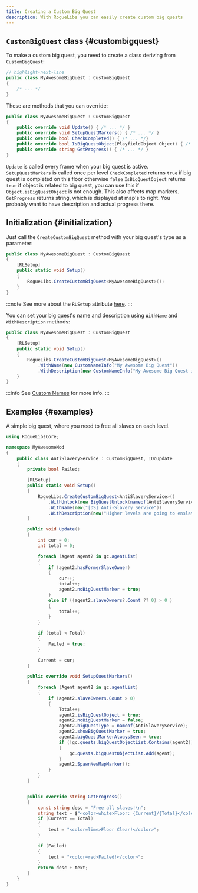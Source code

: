 ```yaml
---
title: Creating a Custom Big Quest
description: With RogueLibs you can easily create custom big quests
---
```


## `CustomBigQuest` class {#custombigquest}

To make a custom big quest, you need to create a class deriving from `CustomBigQuest`:

```csharp title="/MyAwesomeProject/MyBigQuest.cs"
// highlight-next-line
public class MyAwesomeBigQuest : CustomBigQuest
{
    /* ... */
}
```

These are methods that you can override:

```csharp title="/MyAwesomeProject/MyBigQuest.cs"
public class MyAwesomeBigQuest : CustomBigQuest
{
    public override void Update() { /* ... */ }
    public override void SetupQuestMarkers() { /* ... */ }
    public override bool CheckCompleted() { /* ... */}
    public override bool IsBigQuestObject(PlayfieldObject Object) { /* ... */}
    public override string GetProgress() { /* ... */ }
}
```

`Update` is called every frame when your big quest is active.
`SetupQuestMarkers` is called once per level
`CheckCompleted` returns `true` if big quest is completed on this floor otherwise `false`
`IsBigQuestObject` returns `true` if object is related to big quest, you can use this if `Object.isBigQuestObject` is not enough. This also affects map markers.
`GetProgress` returns string, which is displayed at map's to right. You probably want to have description and actual progress there.

## Initialization {#initialization}

Just call the `CreateCustomBigQuest` method with your big quest's type as a parameter:

```csharp title="/MyAwesomeProject/MyAwesomeBigQuest.cs"
public class MyAwesomeBigQuest : CustomBigQuest
{
    [RLSetup]
    public static void Setup()
    {
        RogueLibs.CreateCustomBigQuest<MyAwesomeBigQuest>();
    }
}
```

:::note
See more about the `RLSetup` attribute [here](../misc/utilities#rlsetup).
:::

You can set your big quest's name and description using `WithName` and `WithDescription` methods:

```csharp title="/MyAwesomeProject/MyAwesomeBigQuest.cs"
public class MyAwesomeBigQuest : CustomBigQuest
{
    [RLSetup]
    public static void Setup()
    {
        RogueLibs.CreateCustomBigQuest<MyAwesomeBigQuest>()
            .WithName(new CustomNameInfo("My Awesome Big Quest"))
            .WithDescription(new CustomNameInfo("My Awesome Big Quest is very cool and does a lot of great stuff, and it's also awesome."));
    }
}
```

:::info
See [Custom Names](../localization/custom-names) for more info.
:::

## Examples {#examples}

<Tabs>
<TabItem value="Anti Slavery Service">

A simple big quest, where you need to free all slaves on each level.

```csharp title="/MyAwesomeProject/AntiSlaveryService.cs"
using RogueLibsCore;

namespace MyAwesomeMod
{
    public class AntiSlaveryService : CustomBigQuest, IDoUpdate
    {
        private bool Failed;

        [RLSetup]
        public static void Setup()
        {
            RogueLibs.CreateCustomBigQuest<AntiSlaveryService>()
                .WithUnlock(new BigQuestUnlock(nameof(AntiSlaveryService)))
                .WithName(new("[DS] Anti-Slavery Service"))
                .WithDescription(new("Higher levels are going to enslave all of us, we need to free all slaves before they do that!"));
        }

        public void Update()
        {
            int cur = 0;
            int total = 0;

            foreach (Agent agent2 in gc.agentList)
            {
                if (agent2.hasFormerSlaveOwner)
                {
                    cur++;
                    total++;
                    agent2.noBigQuestMarker = true;
                }
                else if ((agent2.slaveOwners?.Count ?? 0) > 0 )
                {
                    total++;
                }
            }

            if (total < Total)
            {
                Failed = true;
            }

            Current = cur;
        }

        public override void SetupQuestMarkers()
        {
            foreach (Agent agent2 in gc.agentList)
            {
                if (agent2.slaveOwners.Count > 0)
                {
                    Total++;
                    agent2.isBigQuestObject = true;
                    agent2.noBigQuestMarker = false;
                    agent2.bigQuestType = nameof(AntiSlaveryService);
                    agent2.showBigQuestMarker = true;
                    agent2.bigQuestMarkerAlwaysSeen = true;
                    if (!gc.quests.bigQuestObjectList.Contains(agent2))
                    {
                        gc.quests.bigQuestObjectList.Add(agent);
                    }
                    agent2.SpawnNewMapMarker();
                }
            }
        }


        public override string GetProgress()
        {
            const string desc = "Free all slaves!\n";
            string text = $"<color=white>Floor: {Current}/{Total}</color>";
            if (Current == Total)
            {
                text = "<color=lime>Floor Clear!</color>";
            }

            if (Failed)
            {
                text = "<color=red>Failed!</color>";
            }
            return desc + text;
        }
    }
}
```

</TabItem>
</Tabs>
